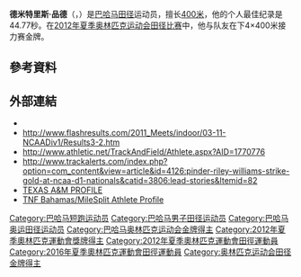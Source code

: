 {{Infobox sportsperson
| name                      = Demetrius Pinder
| image                     = Demetrius Pinder - 2012 Summer Olympics.jpg
| image_size                = 
| alt                       = 
| caption                   = 
| real_name                 = 
| native_name               = 
| native_name_lang          = 
| romanizedname             = 
| english_name              = 
| birth_name                = 
| nickname                  = 
| nationality               = {{BAH}}
| national_team             = {{BAH}}
| ethnicity                 = 
| hometown                  = {{BAH}}Freeport
| citizenship               = 
| birth_date                = {{Birth date and age|year=1989|month=2|day=13}}
| birth_place               = {{BAH}}
| death_date                = 
| death_place               = 
| resting_place             = 
| resting_place_coordinates = 
| monuments                 = 
| residence                 = {{BAH}}
| education                 = 
| alma_mater                = 
| occupation                = 
| years_active              = 2008 -
| employer                  = 
| agent                     = 
| height                    = 
| weight                    = 
| spouse                    = 
| life_partner              = 
| other_interests           = 
| website                   = 
| module                    = 
| country                   = {{BAH}}
| sport                     = 田徑
| position                  = 
| shoots                    = 
| catches                   = 
| disability                = 
| disability_class          = 
| weight_class              = 
| weight_class_type         = 
| rank                      = 
| event                     = 短跑
| event_type                = 
| universityteam            = 
| collegeteam               = 
| league                    = 
| league_type               = 
| club                      = 
| team                      = 
| turnedpro                 = 
| turnedpro_type            = 
| partner                   = 
| former_partner            = 
| coach                     = 
| retired                   = 
| coaching                  = 
| module2                   = 
| worlds                    = 
{{ubl
|'''2012年世界室內田徑錦標賽'''：400公尺第二名
|'''2017年IAAF世界接力賽（B）'''：4×400公尺接力第五名
}}
| regionals                 = 
| nationals                 = 
{{ubl
|'''2010年Penn接力賽（Invitational）'''：4×100公尺接力第一名
|'''2010年Penn接力賽（Invitational）'''：4×200公尺接力第四名
|'''2011年德克薩斯接力賽'''：4×200公尺接力第四名
|'''2011年德克薩斯接力賽（C）'''：4×400公尺接力第一名
|'''2011年德克薩斯接力賽（Invitational University）'''：混合接力第一名
|'''2011年Penn接力賽（Invitational）'''：4×100公尺接力第七名
|'''2011年Penn接力賽（Invitational）'''：4×200公尺接力第二名
|'''2011年Penn接力賽（Invitational）'''：4×400公尺接力第一名
|'''2012年Penn接力賽（USA vs. the World）'''：4×400公尺接力第二名
|'''2017年Penn接力賽（USA vs. the World）'''：4×400公尺接力第三名
}}
| olympics                  = 
{{ubl
|'''2012年夏季奧林匹克運動會'''：400公尺第七名
|'''2012年夏季奧林匹克運動會'''：4×400公尺接力第一名
}}
| paralympics               = 
| commonwealth              = 
| highestranking            = 
| pb                        = 
{{ubl
|'''100公尺'''：10.59秒（W：+3.9，超風速） （2017年）
|'''200公尺'''：20.23秒（W：-1.1） （2012年）
|'''300公尺'''：32.05秒 （2014年）
|'''400公尺'''：44.77秒 （2012年）
}}
| medaltemplates            = 
{{MedalCountry|{{BAH}}}}
{{MedalSport|男子田徑}}
{{MedalCompetition|世界室內田徑錦標賽}}
{{MedalSilver|2012年土耳其伊斯坦堡|400公尺}}
{{MedalCompetition|Penn接力賽（USA vs. the World）}}
{{MedalSilver|2012年美國賓夕法尼亞州費城|4×400公尺接力}}
{{MedalBronze|2017年美國賓夕法尼亞州費城|4×400公尺接力}}
{{MedalCompetition|夏季奧林匹克運動會}}
{{MedalGold|2012年英國英格蘭倫敦|4×400公尺接力}}
| show-medals               = 
| medaltemplates-title      = 
| module3                   = 
| updated                   = 2018年5月18日
}}
'''德米特里斯·品德'''（{{lang-en|Demetrius Pinderborn}}，{{bd|1989年|2月13日||}}）是[[巴哈马|巴哈马]][[田径|田径]]运动员，擅长[[400米|400米]]，他的个人最佳纪录是44.77秒。在[[2012年夏季奥林匹克运动会田径比赛|2012年夏季奥林匹克运动会田径比赛]]中，他与队友在下4×400米接力赛金牌。

== 參考資料 ==
{{Reflist}}

== 外部連結 ==
*{{IAAF name|226693}}
*http://www.flashresults.com/2011_Meets/indoor/03-11-NCAADiv1/Results3-2.htm {{Wayback|url=http://www.flashresults.com/2011_Meets/indoor/03-11-NCAADiv1/Results3-2.htm |date=20181031001357 }}
*http://www.athletic.net/TrackAndField/Athlete.aspx?AID=1770776 {{Wayback|url=http://www.athletic.net/TrackAndField/Athlete.aspx?AID=1770776 |date=20191205231729 }}
*http://www.trackalerts.com/index.php?option=com_content&view=article&id=4126:pinder-riley-williams-strike-gold-at-ncaa-d1-nationals&catid=3806:lead-stories&Itemid=82 {{Wayback|url=http://www.trackalerts.com/index.php?option=com_content&view=article&id=4126:pinder-riley-williams-strike-gold-at-ncaa-d1-nationals&catid=3806:lead-stories&Itemid=82 |date=20160305034253 }}
*[https://web.archive.org/web/20140508105651/http://www.aggieathletics.com/ViewArticle.dbml?DB_OEM_ID=27300&ATCLID=205236427 TEXAS A&M PROFILE]
*[http://bah.milesplit.com/athletes/1261665-demetrius-pinder TNF Bahamas/MileSplit Athlete Profile] {{Wayback|url=http://bah.milesplit.com/athletes/1261665-demetrius-pinder |date=20120426054844 }}
{{奥林匹克运动会田径比赛男子4×400米接力冠军}}
{{DEFAULTSORT:Pinderborn, Demetrius}}
[[Category:巴哈马短跑运动员|Category:巴哈马短跑运动员]]
[[Category:巴哈马男子田径运动员|Category:巴哈马男子田径运动员]]
[[Category:巴哈马奥运田径运动员|Category:巴哈马奥运田径运动员]]
[[Category:巴哈马奥林匹克运动会金牌得主|Category:巴哈马奥林匹克运动会金牌得主]]
[[Category:2012年夏季奧林匹克運動會獎牌得主|Category:2012年夏季奧林匹克運動會獎牌得主]]
[[Category:2012年夏季奧林匹克運動會田徑運動員|Category:2012年夏季奧林匹克運動會田徑運動員]]
[[Category:2016年夏季奧林匹克運動會田徑運動員|Category:2016年夏季奧林匹克運動會田徑運動員]]
[[Category:奥林匹克运动会田径金牌得主|Category:奥林匹克运动会田径金牌得主]]